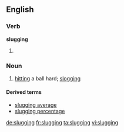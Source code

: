==English==

===Verb===
'''slugging'''

# {{present participle of|slug}}

===Noun===
{{en-noun|-}}

# {{context|US}} [[hitting]] a ball hard; [[slogging]]

====Derived terms====
*[[slugging average]]
*[[slugging percentage]]

[[de:slugging]]
[[fr:slugging]]
[[ta:slugging]]
[[vi:slugging]]